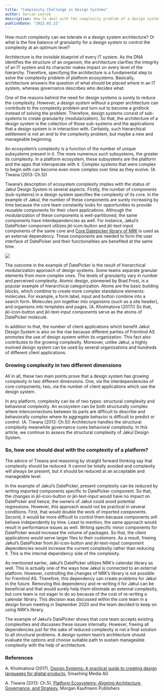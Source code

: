 ```yaml
---
title: "Complexity Challenge in Design Systems"
author: Sercan Leylek
description: How to deal with the complexity problem of a design system in architecture level?
publishDate: "2022.03.22"
---
```


<Ingress>
    How much complexity can we tolerate in a design system architecture? Or what is the fine balance of granularity for
    a design system to control the complexity at an optimum level?
</Ingress>

Architecture is the invisible blueprint of every IT system. As the DNA identifies the structure of an organism,
the architecture clarifies the integrity of an IT system and its character makes impact on every level of the hierarchy.
Therefore, specifying the architecture is a fundamental step to solve the complexity problem of platform ecosystems.
Basically, architecture answers the question of what should be placed where in an IT system, whereas governance
describes who decides what.

One of the reasons behind the need for design systems is surely to reduce the complexity. However, a design system without
a proper architecture can contribute to the complexity problem and turn out to become a gridlock instead of solving the problem.
Therefore, design systems consist of sub-systems to create granularity (modularization). So that, the architecture
of a design system is the collection of those sub-systems and the applications that a design system is in interaction with.
Certainly, such hierarchical settlement is not an end to the complexity problem, but maybe a new and manageable beginning.

An ecosystem’s complexity is a function of the number of unique subsystems present in it. The more numerous such subsystems,
the greater its complexity. In a platform ecosystem, these subsystems are the platform and the apps that interoperate with it.
Complex systems that were complex to begin with can become even more complex over time as they evolve. (A. Tiwana (2013: Ch.5))

Tiwana’s description of ecosystem complexity implies with the status of Jøkul Design System in several aspects. Firstly,
the number of components (sub-systems) in a design system specifies the complexity of its core. In the example of Jøkul,
the number of these components are surely increasing by time because the core team constantly looks for opportunities to
provide reusable components for their client applications. Although the modularization of these components is well-partitioned,
the same components have interdependencies as well. For instance, Jøkul’s DatePicker component utilizes jkl-icon-button and
jkl-text-input components of the same core and
[Core Datepicker library of NRK](https://static.nrk.no/core-components/latest/index.html?core-datepicker/readme.md) is used as an external dependency.
These components are needed to form the user interface of DatePicker and their functionalities are benefited at the same time.

![](/assets/blog/jokul-datepicker-architecture.png)

The outcome in the example of DatePicker is the result of hierarchical modularization approach of design systems.
Some teams separate granular elements from more complex ones. The levels of granularity vary in number and perceived complexity.
Atomic design, pioneered by Brad Frost, is a popular example of hierarchical categorization. Atoms are the basic building blocks,
which combine to create more complex standalone elements: molecules. For example, a form label, input and button combine into
a search form. Molecules join together into organisms (such as a site header), and organisms into templates and pages.
(A. Kholmatova (2017)) So that, jkl-icon-button and jkl-text-input components serve as the atoms of DatePicker molecule.

In addition to that, the number of client applications which benefit Jøkul Design System is also on the rise
because different parties of Fremtind AS promotes the use of design system within its organization. This fact also
contributes to the growing complexity. Moreover, unlike Jøkul, a highly evolved design system can be used by
several organizations and hundreds of different client applications.

### Growing complexity in two different dimensions

All in all, these two main points prove that a design system has growing complexity in two different dimensions.
One, via the interdependencies of core components; two, via the number of client applications which use the design system.

In any platform, complexity can be of two types: structural complexity and behavioral complexity. An ecosystem can be
both structurally complex where interconnections between its parts are difficult to describe and behaviorally complex
where its aggregate behavior is difficult to predict or control. (A. Tiwana (2013: Ch.5)) Architecture handles the structural
complexity meanwhile governance cures behavioral complexity. In this article, we continue to assess the structural complexity of
Jøkul Design System.

### So, how one should deal with the complexity of a platform?

The advice of Tiwana and reasoning by straight forward thinking
say that complexity should be reduced. It cannot be totally avoided and complexity will always be present, but it
should be reduced at an acceptable and manageable level.

In the example of Jøkul’s DatePicker, present complexity can be reduced by writing imported components specific to
DatePicker component. So that, the changes in jkl-icon-button or jkl-text-input would have no impact on DatePicker and hence,
the owners of Jøkul could avoid potential regressions. However, this approach would not be practical in several conditions.
First, that would double the work of imported components. Second, it would be more difficult to control them because
components will behave independently by time. Least to mention, the same approach would result in performance issues as well.
Writing specific minor components for DatePicker would increase the volume of packages. So that, the client applications
would serve larger files to their customers. As a result, freeing Jøkul’s DatePicker from jkl-icon-button and jkl-text-input
component dependencies would increase the current complexity rather than reducing it.
This is the internal dependency side of the complexity.

As mentioned earlier, Jøkul’s DatePicker utilizes NRK’s calendar library as well. This is actually one of the ways
how Jøkul is connected to an external platform. However, controlling the changes of NRK’s library is not possible for Fremtind AS.
Therefore, this dependency can create problems for Jøkul in the future. Removing this dependency and re-writing it for
Jøkul can be beneficial and that would surely help them eliminate an external complexity, but core team is not eager to do so
because of the cost of re-writing a calendar library. This decision was discussed within the core team in a design forum meeting
in September 2020 and the team decided to keep on using NRK’s library.

The example of Jøkul’s DatePicker shows that core team accepts existing complexities and discusses these issues internally.
However, freeing all dependencies just for the sake of reduced complexity is not a final solution to all structural problems.
A design system team’s architecture should evaluate the options and choose suitable path to sustain manageable complexity with
the help of architecture.

### References

A. Kholmatova (2017), [Design Systems: A practical guide to creating design languages for digital products](https://www.amazon.com/Design-Systems-practical-creating-languages/dp/3945749581), Smashing Media AG

A. Tiwana (2013: Ch.5), [Platform Ecosystems: Aligning Architecture, Governance, and Strategy](https://www.uio.no/studier/emner/matnat/ifi/IN5430/v20/pensumliste/readings/tiwana-platform-ecosystems-ch5.pdf), Morgan Kaufmann Publishers
